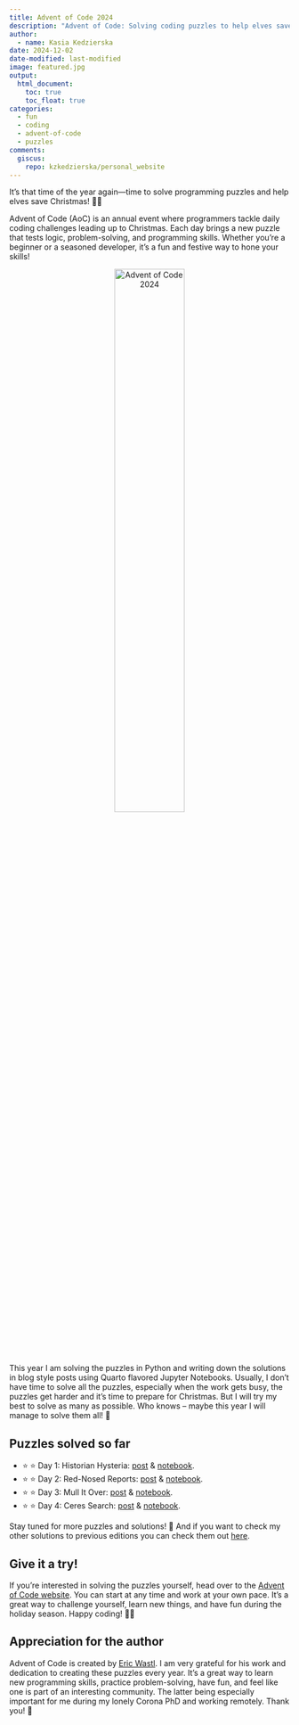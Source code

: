 ```yaml
---
title: Advent of Code 2024
description: "Advent of Code: Solving coding puzzles to help elves save Christmas!"
author:
  - name: Kasia Kedzierska
date: 2024-12-02
date-modified: last-modified
image: featured.jpg
output:
  html_document:
    toc: true
    toc_float: true
categories:
  - fun
  - coding
  - advent-of-code
  - puzzles
comments:
  giscus:
    repo: kzkedzierska/personal_website
---
```


It's that time of the year again—time to solve programming puzzles and help elves save Christmas! 🎄🎅

Advent of Code (AoC) is an annual event where programmers tackle daily coding challenges leading up to Christmas. Each day brings a new puzzle that tests logic, problem-solving, and programming skills. Whether you're a beginner or a seasoned developer, it's a fun and festive way to hone your skills!

<div style="text-align: center;">
<img src="featured.jpg" alt="Advent of Code 2024" style="width: 50%;"/>
</div>

This year I am solving the puzzles in Python and writing down the solutions in blog style posts using Quarto flavored Jupyter Notebooks. Usually, I don't have time to solve all the puzzles, especially when the work gets busy, the puzzles get harder and it's time to prepare for Christmas. But I will try my best to solve as many as possible. Who knows -- maybe this year I will manage to solve them all! 🤞

## Puzzles solved so far

* ⭐ ⭐ Day 1: Historian Hysteria: [post](/resources/aoc/2024/Day01.html) & [notebook](https://github.com/kzkedzierska/aoc/blob/main/2024/Day01.ipynb).  
* ⭐ ⭐ Day 2: Red-Nosed Reports: [post](/resources/aoc/2024/Day02.html) & [notebook](https://github.com/kzkedzierska/aoc/blob/main/2024/Day02.ipynb).   
* ⭐ ⭐ Day 3: Mull It Over: [post](/resources/aoc/2024/Day03.html) & [notebook](https://github.com/kzkedzierska/aoc/blob/main/2024/Day03.ipynb).  
* ⭐ ⭐ Day 4: Ceres Search: [post](/resources/aoc/2024/Day04.html) & [notebook](https://github.com/kzkedzierska/aoc/blob/main/2024/Day04.ipynb).  

Stay tuned for more puzzles and solutions! 🎁 And if you want to check my other solutions to previous editions you can check them out [here](https://github.com/kzkedzierska/aoc?tab=readme-ov-file).
 
## Give it a try!

If you're interested in solving the puzzles yourself, head over to the [Advent of Code website](https://adventofcode.com/). You can start at any time and work at your own pace. It's a great way to challenge yourself, learn new things, and have fun during the holiday season. Happy coding! 🎄🎅

## Appreciation for the author

Advent of Code is created by [Eric Wastl](https://was.tl/). I am very grateful for his work and dedication to creating these puzzles every year. It's a great way to learn new programming skills, practice problem-solving, have fun, and feel like one is part of an interesting community. The latter being especially important for me during my lonely Corona PhD and working remotely. Thank you! 🙏